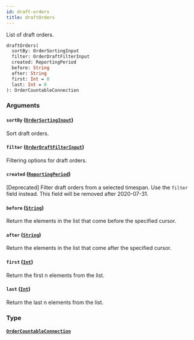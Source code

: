 ```yaml
---
id: draft-orders
title: draftOrders
---
```


List of draft orders.

```graphql
draftOrders(
  sortBy: OrderSortingInput
  filter: OrderDraftFilterInput
  created: ReportingPeriod
  before: String
  after: String
  first: Int = 0
  last: Int = 0
): OrderCountableConnection

```

### Arguments

#### `sortBy` ([`OrderSortingInput`](/developer/api-reference/inputs/order-sorting-input.mdx))

Sort draft orders.

#### `filter` ([`OrderDraftFilterInput`](/developer/api-reference/inputs/order-draft-filter-input.mdx))

Filtering options for draft orders.

#### `created` ([`ReportingPeriod`](/developer/api-reference/enums/reporting-period.mdx))

[Deprecated] Filter draft orders from a selected timespan. Use the `filter` field instead. This field will be removed after 2020-07-31.

#### `before` ([`String`](/developer/api-reference/scalars/string.mdx))

Return the elements in the list that come before the specified cursor.

#### `after` ([`String`](/developer/api-reference/scalars/string.mdx))

Return the elements in the list that come after the specified cursor.

#### `first` ([`Int`](/developer/api-reference/scalars/int.mdx))

Return the first n elements from the list.

#### `last` ([`Int`](/developer/api-reference/scalars/int.mdx))

Return the last n elements from the list.

### Type

#### [`OrderCountableConnection`](/developer/api-reference/objects/order-countable-connection.mdx)
